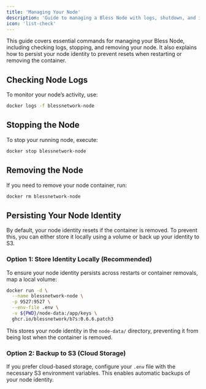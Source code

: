 ```yaml
---
title: 'Managing Your Node'
description: 'Guide to managing a Bless Node with logs, shutdown, and identity persistence'
icon: 'list-check'
---
```


This guide covers essential commands for managing your Bless Node, including checking logs, stopping, and removing your node. It also explains how to persist your node identity to prevent resets when restarting or removing the container.  

## Checking Node Logs  

To monitor your node’s activity, use:  

```bash Terminal
docker logs -f blessnetwork-node
```

## Stopping the Node  

To stop your running node, execute:  

```bash Terminal
docker stop blessnetwork-node
```

## Removing the Node  

If you need to remove your node container, run:  

```bash Terminal
docker rm blessnetwork-node
```


## Persisting Your Node Identity  

By default, your node identity resets if the container is removed. To prevent this, you can either store it locally using a volume or back up your identity to S3.  

### Option 1: Store Identity Locally (Recommended)  

To ensure your node identity persists across restarts or container removals, map a local volume:  

```bash Terminal
docker run -d \
  --name blessnetwork-node \
  -p 9527:9527 \
  --env-file .env \
  -v ${PWD}/node-data:/app/keys \
  ghcr.io/blessnetwork/b7s:0.6.6.patch3
```

This stores your node identity in the `node-data/` directory, preventing it from being lost when the container is removed.  

### Option 2: Backup to S3 (Cloud Storage)  

If you prefer cloud-based storage, configure your `.env` file with the necessary S3 environment variables. This enables automatic backups of your node identity.  
